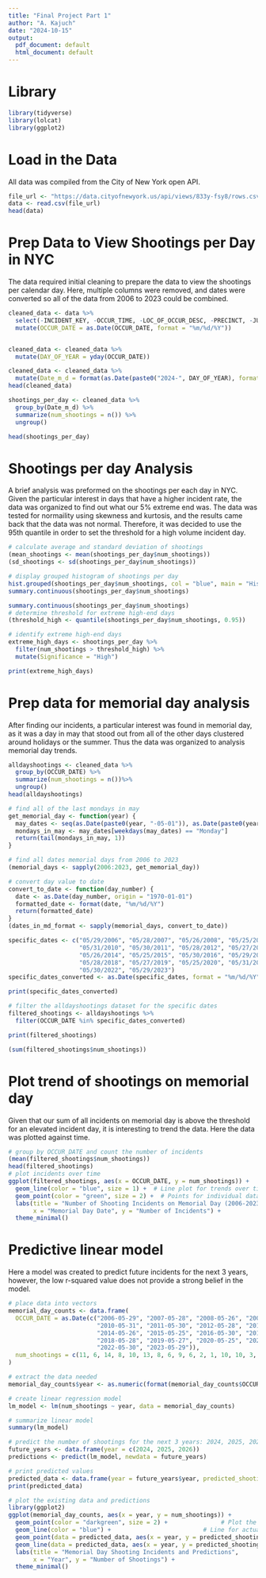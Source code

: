 ```yaml
---
title: "Final Project Part 1"
author: "A. Kajuch"
date: "2024-10-15"
output:
  pdf_document: default
  html_document: default
---
```


# Library

```r
library(tidyverse)
library(lolcat)
library(ggplot2)
```

# Load in the Data
All data was compiled from the City of New York open API.
```r
file_url <- "https://data.cityofnewyork.us/api/views/833y-fsy8/rows.csv?accessType=DOWNLOAD"
data <- read.csv(file_url)
head(data)
```

# Prep Data to View Shootings per Day in NYC
The data required initial cleaning to prepare the data to view the shootings per calendar day. Here, multiple columns were removed, and dates were converted so all of the data from 2006 to 2023 could be combined. 
```r
cleaned_data <- data %>%
  select(-INCIDENT_KEY, -OCCUR_TIME, -LOC_OF_OCCUR_DESC, -PRECINCT, -JURISDICTION_CODE, -LOC_CLASSFCTN_DESC, -X_COORD_CD, -Y_COORD_CD, -Lon_Lat, -LOCATION_DESC, -PERP_AGE_GROUP, -PERP_RACE, - PERP_SEX) %>%
  mutate(OCCUR_DATE = as.Date(OCCUR_DATE, format = "%m/%d/%Y"))


cleaned_data <- cleaned_data %>%
  mutate(DAY_OF_YEAR = yday(OCCUR_DATE))

cleaned_data <- cleaned_data %>%
  mutate(Date_m_d = format(as.Date(paste0("2024-", DAY_OF_YEAR), format = "%Y-%j"), "%m/%d"))
head(cleaned_data)

shootings_per_day <- cleaned_data %>%
  group_by(Date_m_d) %>%
  summarize(num_shootings = n()) %>%
  ungroup()

head(shootings_per_day)
```

# Shootings per day Analysis
A brief analysis was preformed on the shootings per each day in NYC. Given the particular interest in days that have a higher incident rate, the data was organized to find out what our 5% extreme end was. The data was tested for normaility using skewness and kurtosis, and the results came back that the data was not normal. Therefore, it was decided to use the 95th quantile in order to set the threshold for a high volume incident day.

```r
# calculate average and standard deviation of shootings
(mean_shootings <- mean(shootings_per_day$num_shootings))
(sd_shootings <- sd(shootings_per_day$num_shootings))

# display grouped histogram of shootings per day
hist.grouped(shootings_per_day$num_shootings, col = "blue", main = "Histogram of Shooting Averages per Day", xlab = "Shooting Counts")
summary.continuous(shootings_per_day$num_shootings)

summary.continuous(shootings_per_day$num_shootings)
# determine threshold for extreme high-end days
(threshold_high <- quantile(shootings_per_day$num_shootings, 0.95))  

# identify extreme high-end days
extreme_high_days <- shootings_per_day %>%
  filter(num_shootings > threshold_high) %>%
  mutate(Significance = "High")

print(extreme_high_days)
```

# Prep data for memorial day analysis
After finding our incidents, a particular interest was found in memorial day, as it was a day in may that stood out from all of the other days clustered around holidays or the summer. Thus the data was organized to analysis memorial day trends.
``` r
alldayshootings <- cleaned_data %>%
  group_by(OCCUR_DATE) %>%
  summarize(num_shootings = n())%>%
  ungroup()
head(alldayshootings)

# find all of the last mondays in may
get_memorial_day <- function(year) {
  may_dates <- seq(as.Date(paste0(year, "-05-01")), as.Date(paste0(year, "-05-31")), by = "day")
  mondays_in_may <- may_dates[weekdays(may_dates) == "Monday"]
  return(tail(mondays_in_may, 1))
}

# find all dates memorial days from 2006 to 2023
(memorial_days <- sapply(2006:2023, get_memorial_day))

# convert day value to date
convert_to_date <- function(day_number) {
  date <- as.Date(day_number, origin = "1970-01-01")
  formatted_date <- format(date, "%m/%d/%Y")
  return(formatted_date)
}
(dates_in_md_format <- sapply(memorial_days, convert_to_date))

specific_dates <- c("05/29/2006", "05/28/2007", "05/26/2008", "05/25/2009", 
                    "05/31/2010", "05/30/2011", "05/28/2012", "05/27/2013", 
                    "05/26/2014", "05/25/2015", "05/30/2016", "05/29/2017", 
                    "05/28/2018", "05/27/2019", "05/25/2020", "05/31/2021", 
                    "05/30/2022", "05/29/2023")
specific_dates_converted <- as.Date(specific_dates, format = "%m/%d/%Y")

print(specific_dates_converted)

# filter the alldayshootings dataset for the specific dates
filtered_shootings <- alldayshootings %>%
  filter(OCCUR_DATE %in% specific_dates_converted)

print(filtered_shootings)

(sum(filtered_shootings$num_shootings))

```

# Plot trend of shootings on memorial day
Given that our sum of all incidents on memorial day is above the threshold for an elevated incident day, it is interesting to trend the data. Here the data was plotted against time.
```r
# group by OCCUR_DATE and count the number of incidents
(mean(filtered_shootings$num_shootings))
head(filtered_shootings)
# plot incidents over time
ggplot(filtered_shootings, aes(x = OCCUR_DATE, y = num_shootings)) +
  geom_line(color = "blue", size = 1) +  # Line plot for trends over time
  geom_point(color = "green", size = 2) +  # Points for individual data
  labs(title = "Number of Shooting Incidents on Memorial Day (2006-2023)",
       x = "Memorial Day Date", y = "Number of Incidents") +
  theme_minimal()
```

# Predictive linear model
Here a model was created to predict future incidents for the next 3 years, however, the low r-squared value does not provide a strong belief in the model.
```r
# place data into vectors
memorial_day_counts <- data.frame(
  OCCUR_DATE = as.Date(c("2006-05-29", "2007-05-28", "2008-05-26", "2009-05-25", 
                         "2010-05-31", "2011-05-30", "2012-05-28", "2013-05-27", 
                         "2014-05-26", "2015-05-25", "2016-05-30", "2017-05-29", 
                         "2018-05-28", "2019-05-27", "2020-05-25", "2021-05-31", 
                         "2022-05-30", "2023-05-29")),
  num_shootings = c(11, 6, 14, 8, 10, 13, 8, 6, 9, 6, 2, 1, 10, 10, 3, 20, 7, 2)
)

# extract the data needed
memorial_day_counts$year <- as.numeric(format(memorial_day_counts$OCCUR_DATE, "%Y"))

# create linear regression model
lm_model <- lm(num_shootings ~ year, data = memorial_day_counts)

# summarize linear model
summary(lm_model)

# predict the number of shootings for the next 3 years: 2024, 2025, 2026
future_years <- data.frame(year = c(2024, 2025, 2026))
predictions <- predict(lm_model, newdata = future_years)

# print predicted values
predicted_data <- data.frame(year = future_years$year, predicted_shootings = round(predictions, 0))
print(predicted_data)

# plot the existing data and predictions
library(ggplot2)
ggplot(memorial_day_counts, aes(x = year, y = num_shootings)) +
  geom_point(color = "darkgreen", size = 2) +               # Plot the actual data points
  geom_line(color = "blue") +                          # Line for actual data
  geom_point(data = predicted_data, aes(x = year, y = predicted_shootings), color = "red", size = 3) +  # Predicted points
  geom_line(data = predicted_data, aes(x = year, y = predicted_shootings), color = "red", linetype = "dashed") + # Predicted line
  labs(title = "Memorial Day Shooting Incidents and Predictions", 
       x = "Year", y = "Number of Shootings") +
  theme_minimal()
```
